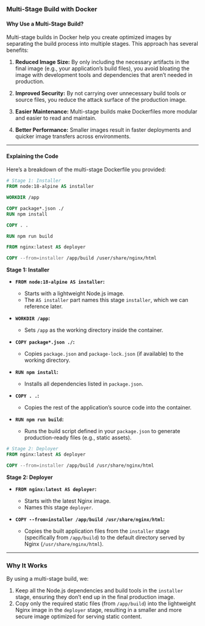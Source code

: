 ### Multi-Stage Build with Docker

#### Why Use a Multi-Stage Build?

Multi-stage builds in Docker help you create optimized images by separating the build process into multiple stages. This approach has several benefits:

1. **Reduced Image Size:**
   By only including the necessary artifacts in the final image (e.g., your application’s build files), you avoid bloating the image with development tools and dependencies that aren’t needed in production.

2. **Improved Security:**
   By not carrying over unnecessary build tools or source files, you reduce the attack surface of the production image.

3. **Easier Maintenance:**
   Multi-stage builds make Dockerfiles more modular and easier to read and maintain.

4. **Better Performance:**
   Smaller images result in faster deployments and quicker image transfers across environments.

---

#### Explaining the Code

Here’s a breakdown of the multi-stage Dockerfile you provided:

```dockerfile
# Stage 1: Installer
FROM node:18-alpine AS installer

WORKDIR /app

COPY package*.json ./
RUN npm install

COPY . .

RUN npm run build

FROM nginx:latest AS deployer

COPY --from=installer /app/build /user/share/nginx/html


```

**Stage 1: Installer**

- **`FROM node:18-alpine AS installer`:**

  - Starts with a lightweight Node.js image.
  - The `AS installer` part names this stage `installer`, which we can reference later.

- **`WORKDIR /app`:**

  - Sets `/app` as the working directory inside the container.

- **`COPY package*.json ./`:**

  - Copies `package.json` and `package-lock.json` (if available) to the working directory.

- **`RUN npm install`:**

  - Installs all dependencies listed in `package.json`.

- **`COPY . .`:**

  - Copies the rest of the application’s source code into the container.

- **`RUN npm run build`:**
  - Runs the build script defined in your `package.json` to generate production-ready files (e.g., static assets).

```dockerfile
# Stage 2: Deployer
FROM nginx:latest AS deployer

COPY --from=installer /app/build /usr/share/nginx/html
```

**Stage 2: Deployer**

- **`FROM nginx:latest AS deployer`:**

  - Starts with the latest Nginx image.
  - Names this stage `deployer`.

- **`COPY --from=installer /app/build /usr/share/nginx/html`:**
  - Copies the built application files from the `installer` stage (specifically from `/app/build`) to the default directory served by Nginx (`/usr/share/nginx/html`).

---

### Why It Works

By using a multi-stage build, we:

1. Keep all the Node.js dependencies and build tools in the `installer` stage, ensuring they don’t end up in the final production image.
2. Copy only the required static files (from `/app/build`) into the lightweight Nginx image in the `deployer` stage, resulting in a smaller and more secure image optimized for serving static content.
